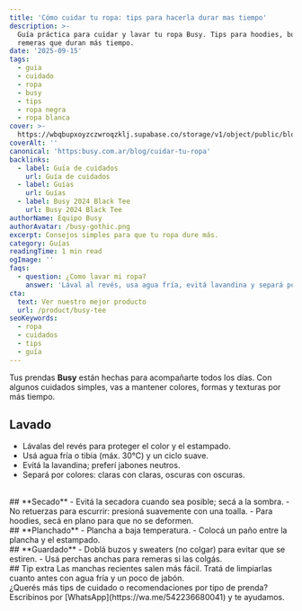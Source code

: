 ```yaml
---
title: 'Cómo cuidar tu ropa: tips para hacerla durar mas tiempo'
description: >-
  Guía práctica para cuidar y lavar tu ropa Busy. Tips para hoodies, buzos y
  remeras que duran más tiempo.
date: '2025-09-15'
tags:
  - guia
  - cuidado
  - ropa
  - busy
  - tips
  - ropa negra
  - ropa blanca
cover: >-
  https://wbqbupxoyzczwroqzklj.supabase.co/storage/v1/object/public/blog/1757872521522-portada-como-cuidar-tu-ropa.png
coverAlt: ''
canonical: 'https:busy.com.ar/blog/cuidar-tu-ropa'
backlinks:
  - label: Guía de cuidados
    url: Guía de cuidados
  - label: Guías
    url: Guías
  - label: Busy 2024 Black Tee
    url: Busy 2024 Black Tee
authorName: Equipo Busy
authorAvatar: /busy-gothic.png
excerpt: Consejos simples para que tu ropa dure más.
category: Guías
readingTime: 1 min read
ogImage: ''
faqs:
  - question: ¿Como lavar mi ropa?
    answer: 'Lával al revés, usa agua fría, evitá lavandina y separá por colores'
cta:
  text: Ver nuestro mejor producto
  url: /product/busy-tee
seoKeywords:
  - ropa
  - cuidados
  - tips
  - guía
---
```

Tus prendas **Busy** están hechas para acompañarte todos los días. 
Con algunos cuidados simples, vas a mantener colores, formas y texturas por más tiempo.
<br/>
## **Lavado**
- Lávalas del revés para proteger el color y el estampado.
- Usá agua fría o tibia (máx. 30°C) y un ciclo suave.                                                                                                                                             
- Evitá la lavandina; preferí jabones neutros.  
- Separá por colores: claras con claras, oscuras con oscuras.  
<br/>
## **Secado**
- Evitá la secadora cuando sea posible; secá a la sombra.
- No retuerzas para escurrir: presioná suavemente con una toalla.
- Para hoodies, secá en plano para que no se deformen.
<br/>
## **Planchado**
- Plancha a baja temperatura.
- Colocá un paño entre la plancha y el estampado.
<br/>
## **Guardado**
- Doblá buzos y sweaters (no colgar) para evitar que se estiren.
- Usá perchas anchas para remeras si las colgás.
<br/>
## Tip extra
Las manchas recientes salen más fácil. Tratá de limpiarlas cuanto antes con agua fría y un poco de jabón.
<br/>
¿Querés más tips de cuidado o recomendaciones por tipo de prenda? Escribinos por [WhatsApp](https://wa.me/542236680041) y te ayudamos.


